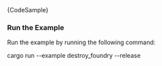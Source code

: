 
<DotEnvWarning/>

<CodeBlock className="language-rust">
    {CodeSample}
</CodeBlock>

### Run the Example

Run the example by running the following command:

<CodeBlock className="language-bash">
    cargo run --example destroy_foundry --release
</CodeBlock>